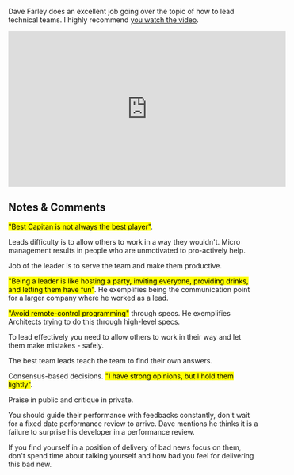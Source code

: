
Dave Farley does an excellent job going over the topic of how to lead technical teams. I highly recommend [you watch the video](https://www.youtube.com/watch?v=jMpCF0Z623s).

<iframe width="560" height="315" src="https://www.youtube.com/embed/jMpCF0Z623s" title="YouTube video player" frameborder="0" allow="accelerometer; autoplay; clipboard-write; encrypted-media; gyroscope; picture-in-picture" allowfullscreen></iframe>


## Notes & Comments

<mark>"Best Capitan is not always the best player"</mark>.

Leads difficulty is to allow others to work in a way they wouldn't. Micro management results in people who are unmotivated to pro-actively help.

Job of the leader is to serve the team and make them productive. 

<mark>"Being a leader is like hosting a party, inviting everyone, providing drinks, and letting them have fun"</mark>. He exemplifies being the communication point for a larger company where he worked as a lead. 

<mark>"Avoid remote-control programming"</mark> through specs. He exemplifies Architects trying to do this through high-level specs.

To lead effectively you need to allow others to work in their way and let them make mistakes - safely.

The best team leads teach the team to find their own answers. 

Consensus-based decisions. <mark>"I have strong opinions, but I hold them lightly"</mark>. 

Praise in public and critique in private. 

You should guide their performance with feedbacks constantly, don't wait for a fixed date performance review to arrive. Dave mentions he thinks it is a failure to surprise his developer in a performance review. 

If you find yourself in a position of delivery of bad news focus on them, don't spend time about talking yourself and how bad you feel for delivering this bad new.

